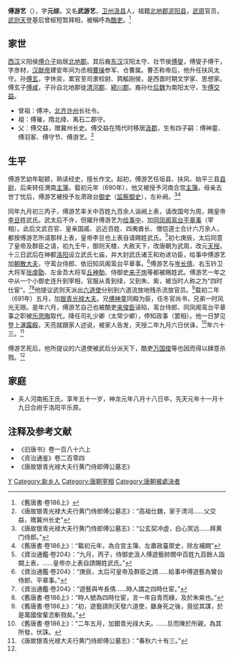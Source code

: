 {{Infobox Biography
| subject_name   = 傅游藝
| image_name     = 
| image_size     = 
| image_caption  = 
| date_of_birth  = 629年
| place_of_birth = [[唐朝|唐朝]]
| date_of_death  = 691年8月24日
| place_of_death = [[武周|武周]]
| occupation     = [[武周|武周]]官员
}}

'''傅游艺'''（{{bd|629年||691年|8月24日|}}），字'''元综'''，又名'''武游艺'''，[[卫州|卫州]][[汲县|汲县]]人，祖籍[[北地郡|北地郡]][[泥阳县|泥阳县]]，[[武周|武周]]官员，[[武则天|武则天]]登基后曾經短暂拜相，被稱呼為[[酷吏|酷吏]]。<ref>《舊唐書·卷186上》</ref>

==家世==
[[西汉|西汉]]义阳侯[[傅介子|傅介子]]始居[[北地郡|北地郡]]。其后裔[[东汉|东汉]]汉阳太守、壮节侯[[傅燮_(東漢)|傅燮]]，傅燮子傅干，字彦材，[[汉献帝|汉献帝]]建安年间为丞相[[曹操|曹操]]参军、仓曹属。曹丕称帝后，他升任扶风太守。孙[[傅玄|傅玄]]，字休奕，累官至司隶校尉、鹑觚刚侯，是西晋时期文学家、思想家。傅玄子[[傅咸|傅咸]]，子孙自北地郡徙[[清河郡|清河郡]]、[[颍川郡|颍川郡]]。裔孙仕[[后魏|后魏]]为南阳太守，生[[傅交益|傅交益]]。

*曾祖：傅冲，[[北齐|北齐]][[许州|许州]]长社令。
*祖：傅璀，隋北绛、离石二郡守。
*父：傅交益，赠冀州长史。傅交益在隋代时移居[[汲郡|汲郡]]，生有四子嗣：傅神童、傅羽客、傅守节、傅游艺。<ref>《唐故银青光禄大夫行黄门侍郎傅公墓志》：“高祖仕魏，家于清河……父交益，赠冀州长史”</ref>

==生平==
傅游艺幼年聪颖，熟读经史，擅长作文。起初，傅游艺任垣县、扶风、始平三县[[县尉|县尉]]，后来转任渭南[[主簿|主簿]]。载初元年（690年），他又被授予河南合宫[[主簿|主簿]]。母亲去世丁忧后，傅游艺被授予左肃政台[[御史|御史]]（[[监察御史|监察御史]]），左补阙。<ref>《唐故银青光禄大夫行黄门侍郎傅公墓志》：“公玄契冲虚，白心冥远……拜黄门侍郎。”</ref><ref>《舊唐書·卷186上》：“載初元年，為合宮主簿、左肅政臺禦史，除左補闕”</ref>

同年九月初三丙子，傅游艺率关中百姓九百余人诣阙上表，请改国号为周，赐皇帝[[李旦|李旦]]姓武氏。武太后不许，但擢升傅游艺为[[给事中|给事中]]，加[[同凤阁鸾台平章事|同凤阁鸾台平章事]]（宰相）。此后文武百官、皇亲国戚、远近百姓、四夷酋长、僧侣道士合计六万余人，都按傅游艺所请那样上表，皇帝李旦也上表自请赐姓武氏。<ref>《資治通鑑·卷204》：“九月，丙子，侍御史汲人傅遊藝帥關中百姓九百餘人詣闕上表，……皇帝亦上表自請賜姓武氏。”</ref>初七庚辰，太后同意了皇帝及群臣之请，初九壬午，御则天楼，大赦天下，改唐朝为武周，改元[[天授|天授]]。十三日武后在神都[[洛阳|洛阳]]设立武氏七庙，并大封武氏诸王和劝进功臣，给事中傅游艺加[[朝散大夫|朝散大夫]]，守鸾台侍郎、依旧知凤阁鸾台平章事。<ref>《資治通鑑·卷204》：“庚辰，太后可皇帝及群臣之請……給事中傅遊藝為鸞台侍郎、平章事。”</ref>傅游艺与[[岑长倩|岑长倩]]、右玉钤卫大将军[[张虔勖|张虔勖]]、左金吾大将军[[丘神勣|丘神勣]]、侍御史[[来子珣|来子珣]]等都被赐姓武。傅游艺一年之中从一个小御史连升到宰相，官服从青到绿，又到朱、紫，被当时人称之为“四时仕宦”。<ref>《資治通鑑·卷204》：“遊藝與岑長倩……時人謂之四時仕宦。”</ref><ref>《舊唐書·卷186上》：“時人號為四時仕宦，言一年自青而綠，及於朱紫也。”</ref>他提议武则天派出[[六道使|六道使]]分别到六道流放地残杀流放官员。<ref name=a>《舊唐書·卷186上》：“初，遊藝請則天發六道使，雖身死之後，竟從其謀，於是萬國俊輩恣斬戮矣。”</ref>载初二年（691年）五月，加[[银青光禄大夫|银青光禄大夫]]。兄[[傅神童|傅神童]]同殿为臣，任冬官尚书，兄弟一时风光无限。是年六月，傅游艺自己也被酷吏[[来俊臣|来俊臣]]诬陷，鸾台侍郎、同凤阁鸾台平章事之职被[[乐思晦|乐思晦]]取代，降任司礼少卿（太常少卿），停知政事（罢相）。他一日梦见登上[[湛露殿|湛露殿]]，天亮就跟家人述说，被家人告发，天授二年九月六日伏诛，<ref>《舊唐書·卷186上》：“二年五月，加銀青光祿大夫。……旦而陳於所親，為其所發，伏誅。</ref>年六十三。<ref>《唐故银青光禄大夫行黄门侍郎傅公墓志》：“春秋六十有三。”</ref>

傅游艺死后，他所提议的六道使被武后分派天下，酷吏[[万国俊|万国俊]]等也因而得以肆意杀戮。<ref name=a></ref>

==家庭==
*夫人河南拓王氏，享年五十一岁，神龙元年八月十八日卒，先天元年十一月十九日合祔于洛阳平乐原。

== 注释及参考文献 ==
{{reflist}}
* 《旧唐书》卷一百八十六上
* 《资治通鉴》卷二百零四
* 《唐故银青光禄大夫行黄门侍郎傅公墓志》

{{DEFAULTSORT:F}}
[[Category:傅姓|Y]]
[[Category:新乡人|Category:新乡人]]
[[Category:唐朝宰相|Category:唐朝宰相]]
[[Category:唐朝被處決者|Category:唐朝被處決者]]